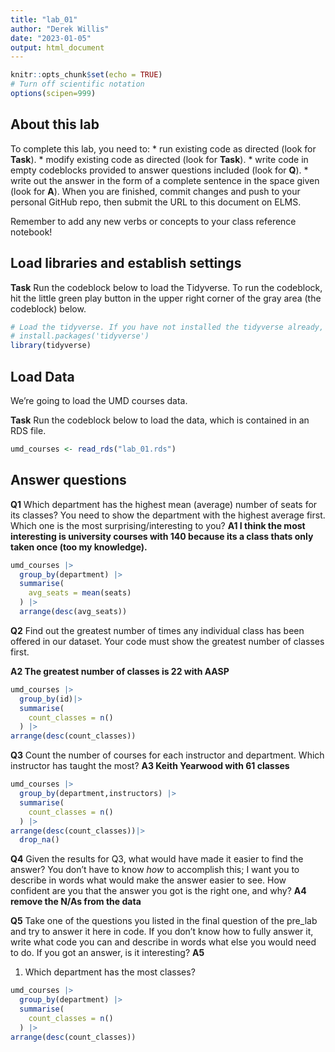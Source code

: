 ```yaml
---
title: "lab_01"
author: "Derek Willis"
date: "2023-01-05"
output: html_document
---
```


```r
knitr::opts_chunk$set(echo = TRUE)
# Turn off scientific notation
options(scipen=999)
```

## About this lab

To complete this lab, you need to: \* run existing code as directed (look for **Task**). \* modify existing code as directed (look for **Task**). \* write code in empty codeblocks provided to answer questions included (look for **Q**). \* write out the answer in the form of a complete sentence in the space given (look for **A**). When you are finished, commit changes and push to your personal GitHub repo, then submit the URL to this document on ELMS.

Remember to add any new verbs or concepts to your class reference notebook!

## Load libraries and establish settings

**Task** Run the codeblock below to load the Tidyverse. To run the codeblock, hit the little green play button in the upper right corner of the gray area (the codeblock) below.

```r
# Load the tidyverse. If you have not installed the tidyverse already, remove the # from the next line and run it first.  
# install.packages('tidyverse')
library(tidyverse)
```

## Load Data

We're going to load the UMD courses data.

**Task** Run the codeblock below to load the data, which is contained in an RDS file.

```r
umd_courses <- read_rds("lab_01.rds")
```

## Answer questions

**Q1** Which department has the highest mean (average) number of seats for its classes? You need to show the department with the highest average first. Which one is the most surprising/interesting to you? **A1 I think the most interesting is university courses with 140 because its a class thats only taken once (too my knowledge).**

```r
umd_courses |>
  group_by(department) |>
  summarise(
    avg_seats = mean(seats)
  ) |>
  arrange(desc(avg_seats))

```

**Q2** Find out the greatest number of times any individual class has been offered in our dataset. Your code must show the greatest number of classes first.

**A2 The greatest number of classes is 22 with AASP**

```r
umd_courses |>
  group_by(id)|>
  summarise(
    count_classes = n()
  ) |>
arrange(desc(count_classes))
```

**Q3** Count the number of courses for each instructor and department. Which instructor has taught the most? **A3 Keith Yearwood with 61 classes**

```r
umd_courses |>
  group_by(department,instructors) |>
  summarise(
    count_classes = n()
  ) |>
arrange(desc(count_classes))|>
  drop_na()
```

**Q4** Given the results for Q3, what would have made it easier to find the answer? You don't have to know *how* to accomplish this; I want you to describe in words what would make the answer easier to see. How confident are you that the answer you got is the right one, and why? **A4 remove the N/As from the data**

**Q5** Take one of the questions you listed in the final question of the pre_lab and try to answer it here in code. If you don't know how to fully answer it, write what code you can and describe in words what else you would need to do. If you got an answer, is it interesting? **A5**

1.  Which department has the most classes?

```r
umd_courses |>
  group_by(department) |>
  summarise(
    count_classes = n()
  ) |>
arrange(desc(count_classes))
```
